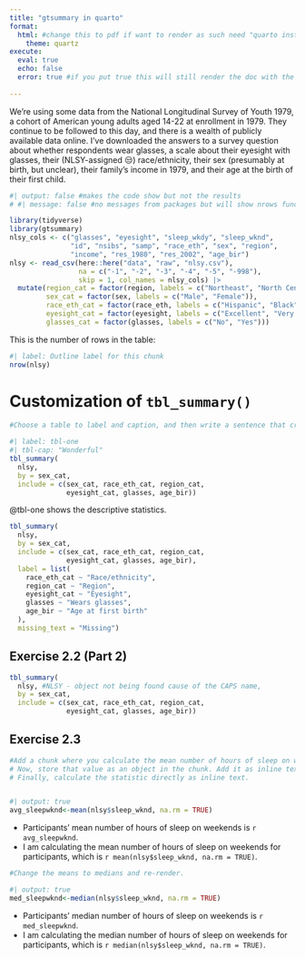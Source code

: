 ```yaml
---
title: "gtsummary in quarto"
format:
  html: #change this to pdf if want to render as such need "quarto install tinytex" in terminal first
    theme: quartz
execute: 
  eval: true
  echo: false
  error: true #if you put true this will still render the doc with the error message 
  
---
```


We’re using some data from the National Longitudinal Survey of Youth 1979, a cohort of American young adults aged 14-22 at enrollment in 1979. They continue to be followed to this day, and there is a wealth of publicly available data online. I’ve downloaded the answers to a survey question about whether respondents wear glasses, a scale about their eyesight with glasses, their (NLSY-assigned 😒) race/ethnicity, their sex (presumably at birth, but unclear), their family’s income in 1979, and their age at the birth of their first child.

```r
#| output: false #makes the code show but not the results 
# #| message: false #no messages from packages but will show nrows function output

library(tidyverse)
library(gtsummary)
nlsy_cols <- c("glasses", "eyesight", "sleep_wkdy", "sleep_wknd", 
               "id", "nsibs", "samp", "race_eth", "sex", "region", 
               "income", "res_1980", "res_2002", "age_bir")
nlsy <- read_csv(here::here("data", "raw", "nlsy.csv"), 
                 na = c("-1", "-2", "-3", "-4", "-5", "-998"),
                 skip = 1, col_names = nlsy_cols) |> 
  mutate(region_cat = factor(region, labels = c("Northeast", "North Central", "South", "West")),
         sex_cat = factor(sex, labels = c("Male", "Female")),
         race_eth_cat = factor(race_eth, labels = c("Hispanic", "Black", "Non-Black, Non-Hispanic")),
         eyesight_cat = factor(eyesight, labels = c("Excellent", "Very good", "Good", "Fair", "Poor")),
         glasses_cat = factor(glasses, labels = c("No", "Yes"))) 

```

This is the number of rows in the table:
```r
#| label: Outline label for this chunk
nrow(nlsy)
```

# Customization of `tbl_summary()`

```r
#Choose a table to label and caption, and then write a sentence that cross-references it (e.g., Table 1 shows the descriptive statistics)

#| label: tbl-one
#| tbl-cap: "Wonderful"
tbl_summary(
  nlsy,
  by = sex_cat,
  include = c(sex_cat, race_eth_cat, region_cat,
              eyesight_cat, glasses, age_bir))
```

@tbl-one shows the descriptive statistics.


```r
tbl_summary(
  nlsy,
  by = sex_cat,
  include = c(sex_cat, race_eth_cat, region_cat,
              eyesight_cat, glasses, age_bir),
  label = list(
    race_eth_cat ~ "Race/ethnicity",
    region_cat ~ "Region",
    eyesight_cat ~ "Eyesight",
    glasses ~ "Wears glasses",
    age_bir ~ "Age at first birth"
  ),
  missing_text = "Missing")
```

## Exercise 2.2 (Part 2)

```r
tbl_summary(
  nlsy, #NLSY - object not being found cause of the CAPS name,
  by = sex_cat,
  include = c(sex_cat, race_eth_cat, region_cat,
              eyesight_cat, glasses, age_bir))
```

## Exercise 2.3 
```r
#Add a chunk where you calculate the mean number of hours of sleep on weekends (you can use the mean() function). Have the code print that output.
# Now, store that value as an object in the chunk. Add it as inline text.
# Finally, calculate the statistic directly as inline text.


#| output: true
avg_sleepwknd<-mean(nlsy$sleep_wknd, na.rm = TRUE)
```

-   Participants' mean number of hours of sleep on weekends is `r avg_sleepwknd`. 
-   I am calculating the mean number of hours of sleep on weekends for participants, which is `r mean(nlsy$sleep_wknd, na.rm = TRUE)`. <br>


```r
#Change the means to medians and re-render.

#| output: true
med_sleepwknd<-median(nlsy$sleep_wknd, na.rm = TRUE)
```

-   Participants' median number of hours of sleep on weekends is `r med_sleepwknd`. 
-   I am calculating the median number of hours of sleep on weekends for participants, which is `r median(nlsy$sleep_wknd, na.rm = TRUE)`. 

